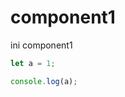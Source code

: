 # component1

ini component1

```js filename="component.js" {3} copy
let a = 1;

console.log(a);
```